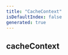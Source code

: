 ```yaml
---
title: "CacheContext"
isDefaultIndex: false
generated: true
---
```



<!-- This file was generated from the CommandKit source. Do not modify. Instead, re-run the "docgen" script -->


## cacheContext

<GenerationInfo sourceFile="packages/cache/src/use-cache.ts" sourceLine="14" packageName="@commandkit/cache" />



